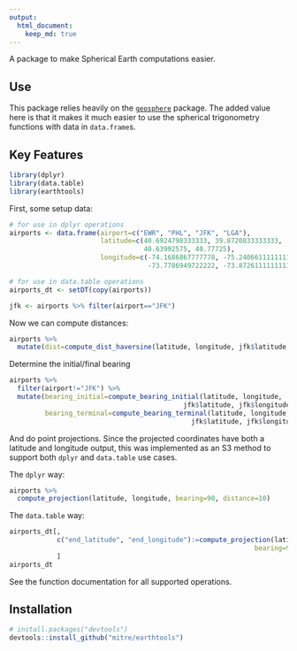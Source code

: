 ```yaml
---
output: 
  html_document:
    keep_md: true
---
```


A package to make Spherical Earth computations easier.

## Use

This package relies heavily on the [`geosphere`](https://cran.r-project.org/web/packages/geosphere/index.html) package.
The added value here is that it makes it much easier to use the spherical trigonometry functions with data in `data.frame`s. 

## Key Features

```r
library(dplyr)
library(data.table)
library(earthtools)
```

First, some setup data:
```r
# for use in dplyr operations
airports <- data.frame(airport=c("EWR", "PHL", "JFK", "LGA"),
                       latitude=c(40.6924798333333, 39.8720833333333, 
                                  40.63992575, 40.77725),
                       longitude=c(-74.1686867777778, -75.2406611111111,
                                   -73.7786949722222, -73.8726111111111))

# for use in data.table operations
airports_dt <- setDT(copy(airports))

jfk <- airports %>% filter(airport=="JFK")
```

Now we can compute distances:
```r
airports %>%
  mutate(dist=compute_dist_haversine(latitude, longitude, jfk$latitude, jfk$longitude))
```

Determine the initial/final bearing
```r
airports %>%
  filter(airport!="JFK") %>%
  mutate(bearing_initial=compute_bearing_initial(latitude, longitude, 
                                            jfk$latitude, jfk$longitude),
         bearing_terminal=compute_bearing_terminal(latitude, longitude, 
                                              jfk$latitude, jfk$longitude))
```

And do point projections. 
Since the projected coordinates have both a latitude and longitude output, this was implemented as an S3 method to support both `dplyr` and `data.table` use cases.

The `dplyr` way:
```r
airports %>%
  compute_projection(latitude, longitude, bearing=90, distance=10)
```

The `data.table` way:
```r
airports_dt[,
            c("end_latitude", "end_longitude"):=compute_projection(latitude, longitude, 
                                                              bearing=90, distance=10)
            ]
airports_dt
```

See the function documentation for all supported operations.

## Installation

```r
# install.packages("devtools")
devtools::install_github("mitre/earthtools")
```